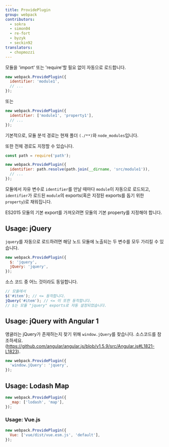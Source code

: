 ```yaml
---
title: ProvidePlugin
group: webpack
contributors:
  - sokra
  - simon04
  - re-fort
  - byzyk
  - seckin92
translators:
  - chopmozzi
---
```


모듈을 'import' 또는 'require'할 필요 없이 자동으로 로드합니다.

```js
new webpack.ProvidePlugin({
  identifier: 'module1',
  // ...
});
```

또는

```js
new webpack.ProvidePlugin({
  identifier: ['module1', 'property1'],
  // ...
});
```

기본적으로, 모듈 분석 경로는 현재 폴더 `(./**)`와 `node_modules`입니다.

또한 전체 경로도 지정할 수 있습니다.

```js
const path = require('path');

new webpack.ProvidePlugin({
  identifier: path.resolve(path.join(__dirname, 'src/module1')),
  // ...
});
```

모듈에서 자유 변수로 `identifier`를 만날 때마다 `module`이 자동으로 로드되고, `identifier`가 로드된 `module`의 exports(혹은 지정된 exports를 돕기 위한 `property`)로 채워집니다.

ES2015 모듈의 기본 export를 가져오려면 모듈의 기본 property를 지정해야 합니다.

## Usage: jQuery

`jquery`를 자동으로 로드하려면 해당 노드 모듈에 노출되는 두 변수를 모두 가리킬 수 있습니다.

```javascript
new webpack.ProvidePlugin({
  $: 'jquery',
  jQuery: 'jquery',
});
```

소스 코드 중 어느 것이라도 동일합니다.

```javascript
// 모듈에서
$('#item'); // <= 동작합니다.
jQuery('#item'); // <= 이 또한 동작합니다.
// $는 모듈 "jquery" exports로 자동 설정되었습니다.
```

## Usage: jQuery with Angular 1

앵귤러는 jQuery가 존재하는지 찾기 위해 `window.jQuery`를 찾습니다. 소스코드를 참조하세요.(https://github.com/angular/angular.js/blob/v1.5.9/src/Angular.js#L1821-L1823).

```javascript
new webpack.ProvidePlugin({
  'window.jQuery': 'jquery',
});
```

## Usage: Lodash Map

```javascript
new webpack.ProvidePlugin({
  _map: ['lodash', 'map'],
});
```

### Usage: Vue.js

```javascript
new webpack.ProvidePlugin({
  Vue: ['vue/dist/vue.esm.js', 'default'],
});
```

